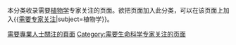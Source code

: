 {{追踪分类}}
{{Empty category}}

本分类收录需要[[植物学|植物学]]专家关注的页面。欲把页面加入此分类，可以在该页面上加入<nowiki>{{</nowiki>[[模板:需要专家关注|需要专家关注]]<nowiki>|subject=植物学}}</nowiki>。

[[Category:需要專業人士關注的頁面|]]
[[Category:需要生命科学专家关注的页面|Category:需要生命科学专家关注的页面]]